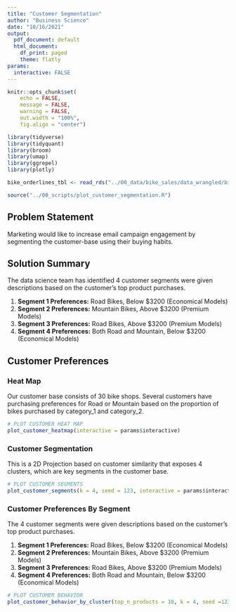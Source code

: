 ```yaml
---
title: "Customer Segmentation"
author: "Business Science"
date: "10/16/2021"
output:
  pdf_document: default
  html_document:
    df_print: paged
    theme: flatly
params:
  interactive: FALSE
---
```



```r
knitr::opts_chunk$set(
    echo = FALSE,
    message = FALSE,
    warning = FALSE,
    out.width = "100%",
    fig.align = "center")
```

```r
library(tidyverse)
library(tidyquant)
library(broom)
library(umap)
library(ggrepel)
library(plotly)
```

```r
bike_orderlines_tbl <- read_rds("../00_data/bike_sales/data_wrangled/bike_orderlines.rds")
```

```r
source("../00_scripts/plot_customer_segmentation.R")
```


## Problem Statement

Marketing would like to increase email campaign engagement by segmenting the customer-base using their buying habits. 

## Solution Summary

The data science team has identified 4 customer segments were given descriptions based on the customer's top product purchases.

1. __Segment 1 Preferences:__ Road Bikes, Below $3200 (Economical Models)
2. __Segment 2 Preferences:__ Mountain Bikes, Above $3200 (Premium Models)
3. __Segment 3 Preferences:__ Road Bikes, Above $3200 (Premium Models)
4. __Segment 4 Preferences:__ Both Road and Mountain, Below $3200 (Economical Models)



## Customer Preferences

### Heat Map

Our customer base consists of 30 bike shops. Several customers have purchasing preferences for Road or Mountain based on the proportion of bikes purchased by category_1 and category_2.

```r
# PLOT CUSTOMER HEAT MAP
plot_customer_heatmap(interactive = params$interactive)
```

### Customer Segmentation

This is a 2D Projection based on customer similarity that exposes 4 clusters, which are key segments in the customer base.

```r
# PLOT CUSTOMER SEGMENTS
plot_customer_segments(k = 4, seed = 123, interactive = params$interactive)
```


### Customer Preferences By Segment

The 4 customer segments were given descriptions based on the customer's top product purchases.

1. __Segment 1 Preferences:__ Road Bikes, Below $3200 (Economical Models)
2. __Segment 2 Preferences:__ Mountain Bikes, Above $3200 (Premium Models)
3. __Segment 3 Preferences:__ Road Bikes, Above $3200 (Premium Models)
4. __Segment 4 Preferences:__ Both Road and Mountain, Below $3200 (Economical Models)

```r
# PLOT CUSTOMER BEHAVIOR
plot_customer_behavior_by_cluster(top_n_products = 10, k = 4, seed =123, interactive = params$interactive)
```

